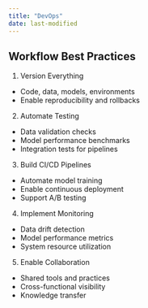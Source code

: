 ```yaml
---
title: "DevOps"
date: last-modified
---
```


## Workflow Best Practices

1. Version Everything
  * Code, data, models, environments
  * Enable reproducibility and rollbacks
2. Automate Testing
  * Data validation checks
  * Model performance benchmarks
  * Integration tests for pipelines
3. Build CI/CD Pipelines
  * Automate model training
  * Enable continuous deployment
  * Support A/B testing
4. Implement Monitoring
  * Data drift detection
  * Model performance metrics
  * System resource utilization
5. Enable Collaboration
  * Shared tools and practices
  * Cross-functional visibility
  * Knowledge transfer